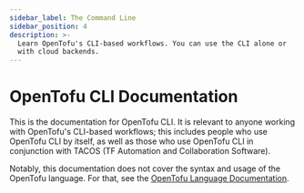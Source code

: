 ```yaml
---
sidebar_label: The Command Line
sidebar_position: 4
description: >-
  Learn OpenTofu's CLI-based workflows. You can use the CLI alone or
  with cloud backends.
---
```


# OpenTofu CLI Documentation

This is the documentation for OpenTofu CLI. It is relevant to anyone working
with OpenTofu's CLI-based workflows; this includes people who use OpenTofu CLI
by itself, as well as those who use OpenTofu CLI in conjunction with
TACOS (TF Automation and Collaboration Software).

Notably, this documentation does not cover the syntax and usage of the OpenTofu
language. For that, see the
[OpenTofu Language Documentation](../language/index.mdx).
